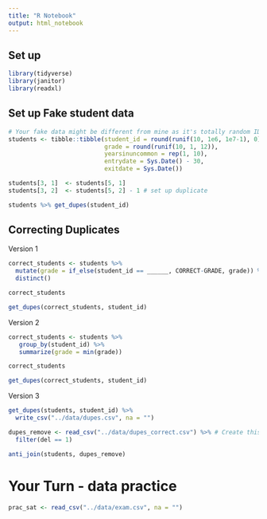 ```yaml
---
title: "R Notebook"
output: html_notebook
---
```


## Set up
```r
library(tidyverse)
library(janitor)
library(readxl)
```


## Set up Fake student data
```r
# Your fake data might be different from mine as it's totally random IDs.
students <- tibble::tibble(student_id = round(runif(10, 1e6, 1e7-1), 0), 
                           grade = round(runif(10, 1, 12)),
                           yearsinuncommon = rep(1, 10),
                           entrydate = Sys.Date() - 30,
                           exitdate = Sys.Date())

students[3, 1]  <- students[5, 1] 
students[3, 2]  <- students[5, 2] - 1 # set up duplicate
```

```r
students %>% get_dupes(student_id)
```

## Correcting Duplicates

Version 1
```r
correct_students <- students %>%
  mutate(grade = if_else(student_id == ______, CORRECT-GRADE, grade)) %>%
  distinct() 

correct_students

get_dupes(correct_students, student_id)
```

Version 2
```r
correct_students <- students %>%
   group_by(student_id) %>% 
   summarize(grade = min(grade))

correct_students

get_dupes(correct_students, student_id)
```

Version 3
```r
get_dupes(students, student_id) %>%
  write_csv("../data/dupes.csv", na = "")

dupes_remove <- read_csv("../data/dupes_correct.csv") %>% # Create this file in excel
  filter(del == 1)

anti_join(students, dupes_remove) 
```


# Your Turn - data practice
```r
prac_sat <- read_csv("../data/exam.csv", na = "")
```



